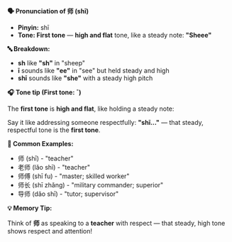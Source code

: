 **🗣️ Pronunciation of 师 (shī)**

- **Pinyin:** shī
- **Tone: First tone** — **high and flat** tone, like a steady note: **"Sheee"**

**🔤 Breakdown:**

- **sh** like **"sh"** in "sheep"
- **ī** sounds like **"ee"** in "see" but held steady and high
- **shī** sounds like **"she"** with a steady high pitch

**🎧 Tone tip (First tone: ˉ)**

The **first tone** is **high and flat**, like holding a steady note:

Say it like addressing someone respectfully: **"shī..."** — that steady, respectful tone is the
**first tone**.

**📝 Common Examples:**

- 师 (shī) - "teacher"
- 老师 (lǎo shī) - "teacher"
- 师傅 (shī fu) - "master; skilled worker"
- 师长 (shī zhǎng) - "military commander; superior"
- 导师 (dǎo shī) - "tutor; supervisor"

**💡 Memory Tip:**

Think of **师** as speaking to a **teacher** with respect — that steady, high tone shows respect and
attention!

